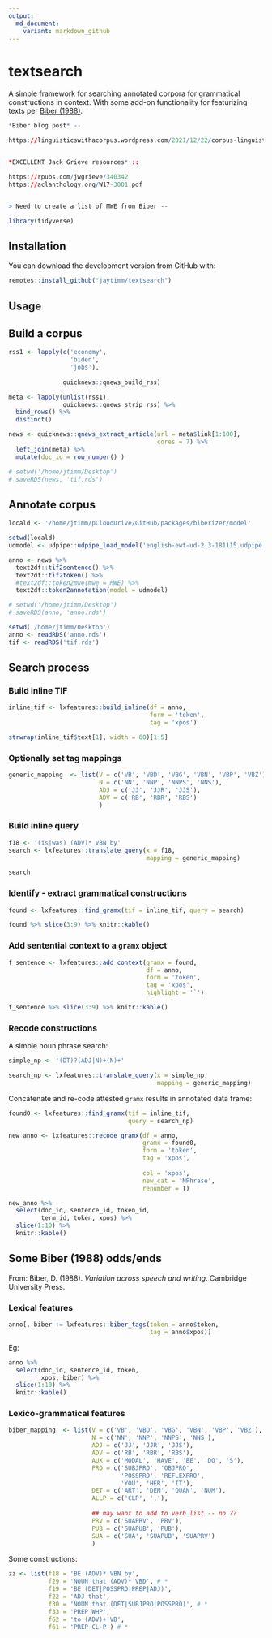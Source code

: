 ```yaml
---
output:
  md_document:
    variant: markdown_github
---
```



# textsearch

A simple framework for searching annotated corpora for grammatical constructions in context.  With some add-on functionality for featurizing texts per [Biber (1988)](https://scholar.google.com/citations?view_op=view_citation&hl=en&user=mdWIU4MAAAAJ&alert_preview_top_rm=2&citation_for_view=mdWIU4MAAAAJ:u-x6o8ySG0sC).

```r
*Biber blog post* -- 

https://linguisticswithacorpus.wordpress.com/2021/12/22/corpus-linguistics-is-for-text-lovers%EF%BF%BC/


*EXCELLENT Jack Grieve resources* ::

https://rpubs.com/jwgrieve/340342
https://aclanthology.org/W17-3001.pdf


> Need to create a list of MWE from Biber -- 

```

```r
library(tidyverse)
```


## Installation

You can download the development version from GitHub with:

```r
remotes::install_github("jaytimm/textsearch")
```



## Usage


## Build a corpus

```r
rss1 <- lapply(c('economy', 
                 'biden', 
                 'jobs'),
               
               quicknews::qnews_build_rss)

meta <- lapply(unlist(rss1), 
               quicknews::qnews_strip_rss) %>%
  bind_rows() %>% 
  distinct()

news <- quicknews::qnews_extract_article(url = meta$link[1:100], 
                                         cores = 7) %>% 
  left_join(meta) %>%
  mutate(doc_id = row_number() )
```



```r
# setwd('/home/jtimm/Desktop')
# saveRDS(news, 'tif.rds')
```



## Annotate corpus 

```r
locald <- '/home/jtimm/pCloudDrive/GitHub/packages/biberizer/model'
```


```r
setwd(locald)
udmodel <- udpipe::udpipe_load_model('english-ewt-ud-2.3-181115.udpipe')

anno <- news %>% 
  text2df::tif2sentence() %>%
  text2df::tif2token() %>%
  #text2df::token2mwe(mwe = MWE) %>%
  text2df::token2annotation(model = udmodel)
```


```r
# setwd('/home/jtimm/Desktop')
# saveRDS(anno, 'anno.rds')

setwd('/home/jtimm/Desktop')
anno <- readRDS('anno.rds')
tif <- readRDS('tif.rds')
```




## Search process

### Build inline TIF


```r
inline_tif <- lxfeatures::build_inline(df = anno, 
                                       form = 'token', 
                                       tag = 'xpos')

strwrap(inline_tif$text[1], width = 60)[1:5]
```



### Optionally set tag mappings

```r
generic_mapping  <- list(V = c('VB', 'VBD', 'VBG', 'VBN', 'VBP', 'VBZ'),
                         N = c('NN', 'NNP', 'NNPS', 'NNS'),
                         ADJ = c('JJ', 'JJR', 'JJS'),
                         ADV = c('RB', 'RBR', 'RBS')
                         )
```



### Build inline query 

```r
f18 <- '(is|was) (ADV)* VBN by'
search <- lxfeatures::translate_query(x = f18,
                                      mapping = generic_mapping)

search
```




### Identify - extract grammatical constructions 

```r
found <- lxfeatures::find_gramx(tif = inline_tif, query = search)

found %>% slice(3:9) %>% knitr::kable()
```



### Add sentential context to a `gramx` object

```r
f_sentence <- lxfeatures::add_context(gramx = found,
                                      df = anno,
                                      form = 'token', 
                                      tag = 'xpos',
                                      highlight = '`')

f_sentence %>% slice(3:9) %>% knitr::kable()
```




### Recode constructions

A simple noun phrase search:

```r
simple_np <- '(DT)?(ADJ|N)+(N)+'

search_np <- lxfeatures::translate_query(x = simple_np,
                                         mapping = generic_mapping)
```



Concatenate and re-code attested `gramx` results in annotated data frame:

```r
found0 <- lxfeatures::find_gramx(tif = inline_tif, 
                                 query = search_np)

new_anno <- lxfeatures::recode_gramx(df = anno,
                                     gramx = found0,
                                     form = 'token', 
                                     tag = 'xpos',
                                     
                                     col = 'xpos',
                                     new_cat = 'NPhrase',
                                     renumber = T)
```


```r
new_anno %>% 
  select(doc_id, sentence_id, token_id,
         term_id, token, xpos) %>%
  slice(1:10) %>%
  knitr::kable()
```



## Some Biber (1988) odds/ends

From: Biber, D. (1988). *Variation across speech and writing*. Cambridge University Press.

### Lexical features

```r
anno[, biber := lxfeatures::biber_tags(token = anno$token, 
                                       tag = anno$xpos)]
```


Eg:

```r
anno %>% 
  select(doc_id, sentence_id, token, 
         xpos, biber) %>%
  slice(1:10) %>%
  knitr::kable()
```



### Lexico-grammatical features

```r
biber_mapping  <- list(V = c('VB', 'VBD', 'VBG', 'VBN', 'VBP', 'VBZ'),
                       N = c('NN', 'NNP', 'NNPS', 'NNS'),
                       ADJ = c('JJ', 'JJR', 'JJS'),
                       ADV = c('RB', 'RBR', 'RBS'),
                       AUX = c('MODAL', 'HAVE', 'BE', 'DO', 'S'),
                       PRO = c('SUBJPRO', 'OBJPRO', 
                               'POSSPRO', 'REFLEXPRO', 
                               'YOU', 'HER', 'IT'),
                       DET = c('ART', 'DEM', 'QUAN', 'NUM'),
                       ALLP = c('CLP', ','),
                       
                       ## may want to add to verb list -- no ??
                       PRV = c('SUAPRV', 'PRV'),
                       PUB = c('SUAPUB', 'PUB'),
                       SUA = c('SUA', 'SUAPUB', 'SUAPRV')
                       )
```
 
 

Some constructions:


```r
zz <- list(f18 = 'BE (ADV)* VBN by',
           f29 = 'NOUN that (ADV)* VBD', # *
           f19 = 'BE (DET|POSSPRO|PREP|ADJ)',
           f22 = 'ADJ that',
           f30 = 'NOUN that (DET|SUBJPRO|POSSPRO)', # *
           f33 = 'PREP WHP',
           f62 = 'to (ADV)+ VB',
           f61 = 'PREP CL-P') # *
```


